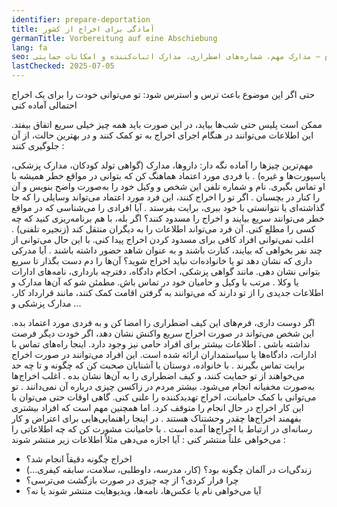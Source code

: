 ```yaml
---
identifier: prepare-deportation
title: آمادگی برای اخراج از کشور
germanTitle: Vorbereitung auf eine Abschiebung
lang: fa
seo: نکاتی برای آمادگی در برابر احتمال اخراج – مدارک مهم، شماره‌های اضطراری، مدارک اثبات‌کننده و امکانات حمایتی
lastChecked: 2025-07-05
---
```


حتی اگر این موضوع باعث <InternalShortLink identifier="stress">ترس و استرس</InternalShortLink> شود: تو می‌توانی خودت را برای یک اخراج احتمالی آماده کنی

ممکن است پلیس حتی شب‌ها بیاید، در این صورت باید همه چیز خیلی سریع اتفاق بیفتد. این اطلاعات می‌توانند در هنگام اجرای اخراج به تو کمک کنند و در بهترین حالت، از آن جلوگیری کنند
:

مهم‌ترین چیزها را آماده نگه دار: داروها، مدارک (گواهی تولد کودکان، مدارک پزشکی، پاسپورت‌ها و غیره)
.
با فردی مورد اعتماد هماهنگ کن که بتوانی در مواقع خطر همیشه با او تماس بگیری. نام و شماره تلفن این شخص و وکیل خود را به‌صورت واضح بنویس و آن را کنار در بچسبان 
.
اگر تو را اخراج کنند، این فرد مورد اعتماد می‌تواند وسایلی را که جا گذاشته‌ای یا نتوانستی با خود ببری، برایت بفرستد
.
آیا افرادی را می‌شناسی که در مواقع خطر می‌توانند سریع بیایند و اخراج را مسدود کنند؟ اگر بله، با هم برنامه‌ریزی کنید که چه کسی را مطلع کنی. آن فرد می‌تواند اطلاعات را به دیگران منتقل کند (زنجیره تلفنی)
.
اغلب نمی‌توانی افراد کافی برای مسدود کردن اخراج پیدا کنی. با این حال می‌توانی از چند نفر بخواهی که بیایند، کنارت باشند و به عنوان شاهد حضور داشته باشند
.
آیا مدرکی داری که نشان دهد تو یا خانواده‌ات نباید اخراج شوید؟ آن‌ها را دم دست بگذار تا سریع بتوانی نشان دهی. مانند گواهی پزشکی، احکام دادگاه، دفترچه بارداری، نامه‌های ادارات یا وکلا
.
مرتب با وکیل و حامیان خود در تماس باش. مطمئن شو که آن‌ها مدارک و اطلاعات جدیدی را از تو دارند که می‌توانند به گرفتن اقامت کمک کنند، مانند قرارداد کار، مدارک پزشکی و
...

اگر دوست داری، فرم‌های <InternalShortLink identifier="forms">این کیف اضطراری</InternalShortLink> را امضا کن و به فردی مورد اعتماد بده. این شخص می‌تواند در صورت اخراج سریع واکنش نشان دهد، اگر خودت دیگر فرصت نداشته باشی
.
اطلاعات بیشتر برای <InternalShortLink identifier="support">افراد حامی</InternalShortLink> نیز وجود دارد. اینجا <InternalShortLink identifier="contacts">راه‌های تماس</InternalShortLink> با ادارات، دادگاه‌ها یا سیاستمداران ارائه شده است. این افراد می‌توانند در صورت اخراج برایت تماس بگیرند
.
با خانواده، دوستان یا آشنایان صحبت کن که چگونه و تا چه حد می‌خواهند از تو حمایت کنند، و کیف اضطراری را به آن‌ها نشان بده
.
اغلب اخراج‌ها به‌صورت مخفیانه انجام می‌شود. بیشتر مردم در زاکسن چیزی درباره آن نمی‌دانند
.
تو می‌توانی با کمک حامیانت، اخراج تهدیدکننده را علنی کنی. گاهی اوقات حتی می‌توان با این کار اخراج در حال انجام را متوقف کرد. اما همچنین مهم است که افراد بیشتری بفهمند اخراج‌ها چقدر وحشتناک هستند
.
در اینجا <InternalShortLink identifier="publicity">راهنمایی‌هایی برای اعتراض و کار رسانه‌ای</InternalShortLink> در ارتباط با اخراج‌ها آمده است
.
با حامیانت مشورت کن که چه اطلاعاتی را می‌خواهی علناً منتشر کنی
:
آیا اجازه می‌دهی مثلاً اطلاعات زیر منتشر شوند
:
- اخراج چگونه دقیقاً انجام شد؟
- زندگی‌ات در آلمان چگونه بود؟ (کار، مدرسه، داوطلبی، سلامت، سابقه کیفری…)
- چرا فرار کردی؟ از چه چیزی در صورت بازگشت می‌ترسی؟
- آیا می‌خواهی نام یا عکس‌ها، نامه‌ها، ویدیوهایت منتشر شوند یا نه؟
